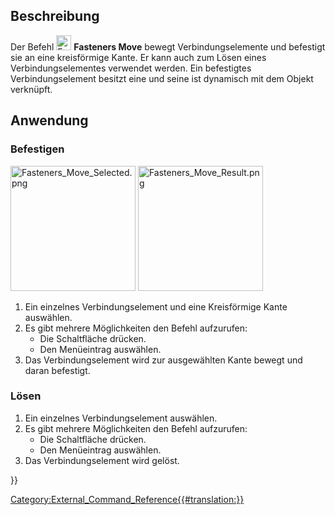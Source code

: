 <languages/>

{{Docnav/de
|[[Fasteners_Flip/de|Umdrehen]]
|[[Fasteners_Simplify/de|Vereinfachen]]
|[[Fasteners_Workbench/de|Fasteners]]
|IconL=Fasteners_Flip.svg
|IconR=Fasteners_Simplify.svg
|IconC=Fasteners_workbench_icon.svg
}}

{{GuiCommand/de
|Name=Fasteners Move
|Name/de=Fasteners Bewegen
|MenuLocation=Fasteners → Move fastener
|Workbenches=[[Fasteners_Workbench/de|Fasteners]]
}}

<span id="Description"></span>
==Beschreibung== 

Der Befehl [[Image:Fasteners_Move.svg|24px]] '''Fasteners Move''' bewegt Verbindungselemente und befestigt sie an eine kreisförmige Kante. Er kann auch zum Lösen eines Verbindungselementes verwendet werden. Ein befestigtes Verbindungselement besitzt eine {{PropertyData/de|Base Object}} und seine {{PropertyData/de|Placement}} ist dynamisch mit dem Objekt verknüpft.

<span id="Usage"></span>
==Anwendung== 

<span id="Attach"></span>
===Befestigen===

[[Image:Fasteners_Move_Selected.png|200px]] [[Image:Fasteners_Move_Result.png|200px]]
{{Caption|Links sind ein Verbindungselement und eine kreisförmige Kante ausgewählt. Rechts ist das Verbindungselement bewegt und an der ausgewählten Kante befestigt worden.}}

# Ein einzelnes Verbindungselement und eine Kreisförmige Kante auswählen.
# Es gibt mehrere Möglichkeiten den Befehl aufzurufen:
#* Die Schaltfläche {{Button|[[Image:Fasteners_Move.svg|16px]] [[Fasteners_Move/de|Move fastener]]}} drücken.
#* Den Menüeintrag {{MenuCommand|Fasteners → [[Image:Fasteners_Move.svg|16px]] Move fastener}} auswählen.
# Das Verbindungselement wird zur ausgewählten Kante bewegt und daran befestigt.

<span id="Detach"></span>
===Lösen===

# Ein einzelnes Verbindungselement auswählen.
# Es gibt mehrere Möglichkeiten den Befehl aufzurufen:
#* Die Schaltfläche {{Button|[[Image:Fasteners_Move.svg|16px]] [[Fasteners_Move/de|Move fastener]]}} drücken.
#* Den Menüeintrag {{MenuCommand|Fasteners → [[Image:Fasteners_Move.svg|16px]] Move fastener}} auswählen.
# Das Verbindungselement wird gelöst.


{{Docnav/de
|[[Fasteners_Flip/de|Umdrehen]]
|[[Fasteners_Simplify/de|Vereinfachen]]
|[[Fasteners_Workbench/de|Fasteners]]
|IconL=Fasteners_Flip.svg
|IconR=Fasteners_Simplify.svg
|IconC=Fasteners_workbench_icon.svg
}}

[[Category:External_Command_Reference{{#translation:}}]]
{{Fasteners_Tools_navi{{#translation:}}}}
